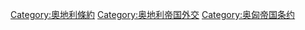 [[Category:奧地利條約|Category:奧地利條約]]
[[Category:奥地利帝国外交|Category:奥地利帝国外交]]
[[Category:奥匈帝国条约|Category:奥匈帝国条约]]